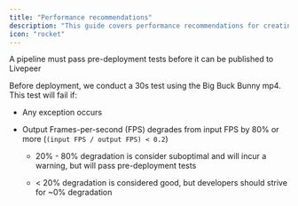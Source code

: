 ```yaml
---
title: "Performance recommendations"
description: "This guide covers performance recommendations for creating real-time video pipelines."
icon: "rocket"
---
```


A pipeline must pass pre-deployment tests before it can be published to Livepeer

Before deployment, we conduct a 30s test using the Big Buck Bunny mp4. This test will fail if:

* Any exception occurs&#x20;

* Output Frames-per-second (FPS) degrades from input FPS by 80% or more (`(input FPS / output FPS) < 0.2`)

  * 20% - 80% degradation is consider suboptimal and will incur a warning, but will pass pre-deployment tests

  * \< 20% degradation is considered good, but developers should strive for \~0% degradation